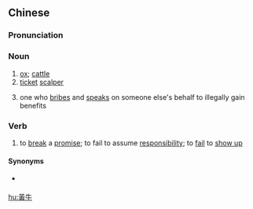 {{also|黄牛}}
==Chinese==
{{zh-forms|s=黄牛}}

===Pronunciation===
{{zh-pron
|m=huángniú
|c=wong4 ngau4
|h=pfs=vòng-ngiù
|mn=n̂g-gû
|cat=n,v
}}

===Noun===
{{zh-noun}}

# [[ox]]; [[cattle]]
# [[ticket]] [[scalper]]
# {{lb|zh|Taiwan}} one who [[bribe]]s and [[speak]]s on someone else's behalf to illegally gain benefits

===Verb===
{{zh-verb}}

# {{lb|zh|Taiwan}} to [[break]] a [[promise]]; to fail to assume [[responsibility]]; to [[fail]] to [[show up]]

====Synonyms====
* {{qualifier|not to be confused with}} {{zh-l|牛黃}}

[[hu:黃牛]]
